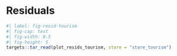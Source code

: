 # Residuals

```r
#| label: fig-resid-tourism
#| fig-cap: test
#| fig-width: 8.5
#| fig-height: 5
targets::tar_read(plot_resids_tourism, store = "store_tourism")
```
